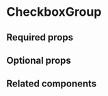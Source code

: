 # CheckboxGroup

<ComponentDescription name="checkbox-group" />

<Preview name="checkbox-group" />

## Required props

<PropsDocs name="checkbox-group" required />

## Optional props

<PropsDocs name="checkbox-group" />


## Related components

<RelatedComponentList>
  <RelatedComponent
    title="RadioGroup"
    description="A group of Radios includes five options at most and only one can be selected at a time. Options can be listed horizontally or vertically."
    href="/components/radio"
  />
</RelatedComponentList>
